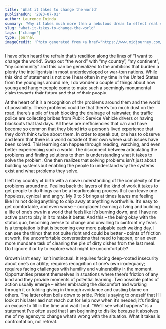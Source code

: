 ```yaml
---
title: 'What it takes to change the world'
publishedOn: '2023-07-01'
author: Laurence Ininda
summary: 'Why it takes much more than a nebulous dream to effect real change in our immediate context, and by extension, in our broken world.'
slug: 'what-it-takes-to-change-the-world'
tags: ['change']
type: journal
imageCredit: 'Photo generated from <a href="https://www.midjourney.com/app/jobs/b27a5771-2d18-4687-8839-0f8f210901f8/"> Midjourney AI<a/>'
---
```


I have often heard the refrain that’s rendition along the lines of “I want to change the world”. Swap out “the world” with “my country”, “my continent”, “my community” and this can be generalized to the ambitions that burden a plenty the intelligentsia in most underdeveloped or war-torn nations. While this kind of statement is not one I hear often in my time in the United States from the youngings around me, I do wonder a couple of things about how young and hungry people come to make such a seemingly monumental claim towards their future and that of their people.

At the heart of it is a recognition of the problems around them and the world of possibility. 
These problems could be that there’s too much dust on the road, there’s a pile of trash blocking the drainage of rainwater, the traffic police are collecting bribes from Public Service Vehicle drivers or having blackouts that last days. All these are inefficiencies that can and have become so common that they blend into a person’s lived experience that they don’t think twice about them. In order to speak out, one has to observe and learn that there is a world outside of their own where such issues have been solved. This learning can happen through reading, watching, and even better experiencing such a world. The disconnect between articulating the problems and finding solutions to them is understanding what it takes to solve the problem. One then realizes that solving problems isn’t just about building systems but enabling the people to understand why the systems exist and what problems they solve. 

I left my country of birth with a naïve understanding of the complexity of the problems around me. Pealing back the layers of the kind of work it takes to get people to do things can be a heartbreaking process that can leave one hopeless, cynical, and angry. My 9 to 5 brings at times leaves me feeling like I’m not doing anything to chip away at anything worthwhile. It’s easy to get comfortable, and even worse – complacent earning a living and building a life of one’s own in a world that feels like it’s burning down, and I have no active part to play in it to make it better. And this – the being okay with the status quo, becoming averse to change and unwilling to confront my fears is a temptation is that is becoming ever more palpable each waking day. I can see the things that not quite right and could be better – points of friction at work, the uncomfortable conversations that need to happen, or an even more mundane task of cleaning the pile of dirty dishes from the last meal. Do I ignore it or try to explore what might be uncomfortable?  

Growth isn’t easy, isn’t instinctual. It requires facing deep-rooted insecurity about one’s on ability; requires recognition of one’s own inadequacy; requires facing challenges with humility and vulnerability in the moment. Opportunities present themselves in situations where there’s friction of any kind and they provide moments of potential learning. Two possible paths of action usually emerge – either embracing the discomfort and working through it or folding giving in through avoidance and casting blame on others. The latter often boils down to pride. Pride is saying to oneself that I’ll look at his later and not reach out for help now when it’s needed; it’s finding an excuse to fill in the time and wait it out. “We’ll see what happens” is a statement I’ve often used that I am beginning to dislike because it absolves me of my agency to change what’s wrong with the situation. 
What it takes is confrontation, not retreat.


